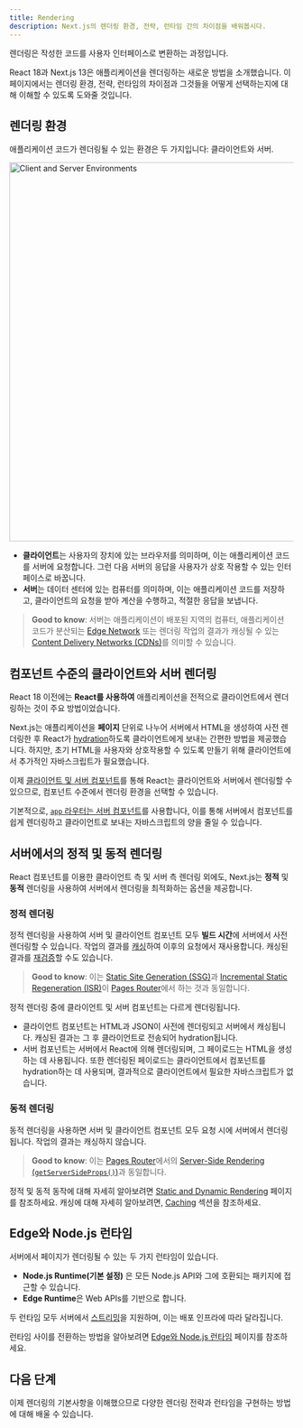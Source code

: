```yaml
---
title: Rendering
description: Next.js의 렌더링 환경, 전략, 런타임 간의 차이점을 배워봅시다.
---
```


렌더링은 작성한 코드를 사용자 인터페이스로 변환하는 과정입니다.

React 18과 Next.js 13은 애플리케이션을 렌더링하는 새로운 방법을 소개했습니다. 이 페이지에서는 렌더링 환경, 전략, 런타임의 차이점과 그것들을 어떻게 선택하는지에 대해 이해할 수 있도록 도와줄 것입니다.

## 렌더링 환경

애플리케이션 코드가 렌더링될 수 있는 환경은 두 가지입니다: 클라이언트와 서버.

<Image
  alt="Client and Server Environments"
  srcLight="/docs/light/client-and-server-environments.png"
  srcDark="/docs/dark/client-and-server-environments.png"
  width="1600"
  height="672"
/>

- **클라이언트**는 사용자의 장치에 있는 브라우저를 의미하며, 이는 애플리케이션 코드를 서버에 요청합니다. 그런 다음 서버의 응답을 사용자가 상호 작용할 수 있는 인터페이스로 바꿉니다.
- **서버**는 데이터 센터에 있는 컴퓨터를 의미하며, 이는 애플리케이션 코드를 저장하고, 클라이언트의 요청을 받아 계산을 수행하고, 적절한 응답을 보냅니다.

> **Good to know**: 서버는 애플리케이션이 배포된 지역의 컴퓨터, 애플리케이션 코드가 분산되는 [Edge Network](https://vercel.com/docs/concepts/edge-network/overview) 또는 렌더링 작업의 결과가 캐싱될 수 있는 [Content Delivery Networks (CDNs)](https://developer.mozilla.org/en-US/docs/Glossary/CDN)를 의미할 수 있습니다.

## 컴포넌트 수준의 클라이언트와 서버 렌더링

React 18 이전에는 **React를 사용하여** 애플리케이션을 전적으로 클라이언트에서 렌더링하는 것이 주요 방법이었습니다.

Next.js는 애플리케이션을 **페이지** 단위로 나누어 서버에서 HTML을 생성하여 사전 렌더링한 후 React가 [hydration](https://react.dev/reference/react-dom/hydrate#hydrating-server-rendered-html)하도록 클라이언트에게 보내는 간편한 방법을 제공했습니다. 하지만, 초기 HTML을 사용자와 상호작용할 수 있도록 만들기 위해 클라이언트에서 추가적인 자바스크립트가 필요했습니다.

이제 [클라이언트 및 서버 컴포넌트](/docs/getting-started/react-essentials)를 통해 React는 클라이언트와 서버에서 렌더링할 수 있으므로, 컴포넌트 수준에서 렌더링 환경을 선택할 수 있습니다.

기본적으로, [`app` 라우터는 서버 컴포넌트](/docs/getting-started/react-essentials#server-components)를 사용합니다, 이를 통해 서버에서 컴포넌트를 쉽게 렌더링하고 클라이언트로 보내는 자바스크립트의 양을 줄일 수 있습니다.

## 서버에서의 정적 및 동적 렌더링

React 컴포넌트를 이용한 클라이언트 측 및 서버 측 렌더링 외에도, Next.js는 **정적** 및 **동적** 렌더링을 사용하여 서버에서 렌더링을 최적화하는 옵션을 제공합니다.

### 정적 렌더링

정적 렌더링을 사용하여 서버 및 클라이언트 컴포넌트 모두 **빌드 시간**에 서버에서 사전 렌더링할 수 있습니다. 작업의 결과를 [캐싱](/docs/app/building-your-application/data-fetching/caching)하여 이후의 요청에서 재사용합니다. 캐싱된 결과를 [재검증](/docs/app/building-your-application/data-fetching#revalidating-data)할 수도 있습니다.

> **Good to know**: 이는 [Static Site Generation (SSG)](/docs/pages/building-your-application/rendering/static-site-generation)과 [Incremental Static Regeneration (ISR)](/docs/pages/building-your-application/rendering/incremental-static-regeneration)이 [Pages Router](/docs/pages/building-your-application/rendering)에서 하는 것과 동일합니다.

정적 렌더링 중에 클라이언트 및 서버 컴포넌트는 다르게 렌더링됩니다.

- 클라이언트 컴포넌트는 HTML과 JSON이 사전에 렌더링되고 서버에서 캐싱됩니다. 캐싱된 결과는 그 후 클라이언트로 전송되어 hydration됩니다.
- 서버 컴포넌트는 서버에서 React에 의해 렌더링되며, 그 페이로드는 HTML을 생성하는 데 사용됩니다. 또한 렌더링된 페이로드는 클라이언트에서 컴포넌트를 hydration하는 데 사용되며, 결과적으로 클라이언트에서 필요한 자바스크립트가 없습니다.

### 동적 렌더링

동적 렌더링을 사용하면 서버 및 클라이언트 컴포넌트 모두 요청 시에 서버에서 렌더링됩니다. 작업의 결과는 캐싱하지 않습니다.

> **Good to know**: 이는 [Pages Router](/docs/pages/building-your-application/rendering)에서의 [Server-Side Rendering (`getServerSideProps()`)](/docs/pages/building-your-application/rendering/server-side-rendering)과 동일합니다.

정적 및 동적 동작에 대해 자세히 알아보려면 [Static and Dynamic Rendering](/docs/app/building-your-application/rendering/static-and-dynamic-rendering) 페이지를 참조하세요. 캐싱에 대해 자세히 알아보려면, [Caching](/docs/app/building-your-application/data-fetching/caching) 섹션을 참조하세요.

## Edge와 Node.js 런타임

서버에서 페이지가 렌더링될 수 있는 두 가지 런타임이 있습니다.

- **Node.js Runtime(기본 설정)** 은 모든 Node.js API와 그에 호환되는 패키지에 접근할 수 있습니다.
- **Edge Runtime**은 Web APIs를 기반으로 합니다.

두 런타임 모두 서버에서 [스트리밍](/docs/app/building-your-application/routing/loading-ui-and-streaming)을 지원하며, 이는 배포 인프라에 따라 달라집니다.

런타임 사이를 전환하는 방법을 알아보려면 [Edge와 Node.js 런타임](/docs/app/building-your-application/rendering/edge-and-nodejs-runtimes) 페이지를 참조하세요.

## 다음 단계

이제 렌더링의 기본사항을 이해했으므로 다양한 렌더링 전략과 런타임을 구현하는 방법에 대해 배울 수 있습니다.
